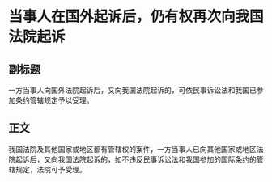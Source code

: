 # 当事人在国外起诉后，仍有权再次向我国法院起诉
## 副标题
一方当事人向国外法院起诉后，又向我国法院起诉的，可依民事诉讼法和我国已参加条约管辖规定予以受理。
## 正文
我国法院及其他国家或地区都有管辖权的案件，一方当事人已向其他国家或地区法院起诉后，又向我国法院起诉的，如不违反民事诉讼法和我国参加的国际条约的管辖规定，法院可予受理。